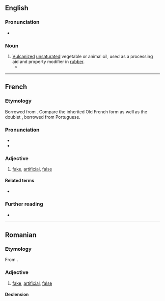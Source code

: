 {{wikipedia}}
==English==

===Pronunciation===
* {{IPA|en|/ˈfæktɪs/}}

===Noun===
{{en-noun|-}}

# [[vulcanized|Vulcanized]] [[unsaturated]] vegetable or animal oil, used as a processing aid and property modifier in [[rubber]].
#* {{quote-book|en|title=Analysis of Rubber and Rubber-like Polymers|page=56|author=M.J. Loadman|year=1999|passage=Although '''factice''' is, strictly speaking, not a plasticizer, being added to mixes for a whole range of reasons including the improvement of dimensional stability and rigidity of unsupported articles in hot air cures, the improvement of surface finish and electrical insulation, it does nevertheless act as a softener, improving filler dispersion and decreasing the energy requirements of mixing.}}

----

==French==

===Etymology===
Borrowed from {{bor|fr|la|factīcius}}. Compare the inherited Old French form {{m|fro|faitis}} as well as the doublet {{doublet|fr|fétiche|notext=1}}, borrowed from Portuguese.

===Pronunciation===
* {{fr-IPA}}
* {{audio|fr|LL-Q150 (fra)-DSwissK-factice.wav|Audio}}

===Adjective===
{{fr-adj}}

# [[fake]], [[artificial]], [[false]]

====Related terms====
* {{l|fr|fait}}

===Further reading===
* {{R:TLFi}}

----

==Romanian==

===Etymology===
From {{bor|ro|fr|factice}}.

===Adjective===
{{ro-adj}}

# [[fake]], [[artificial]], [[false]]

====Declension====
{{ro-decl-adj}}